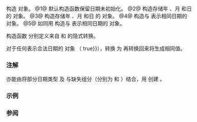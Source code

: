 {{cpp/chrono/year_month_day/title|year_month_day}}
{{cpp/chrono/year_month_day/navbar}}
{{dcl begin}}
{{dcl|since=c++20|num=1|1=
year_month_day() = default;
}}
{{dcl|since=c++20|num=2|
constexpr year_month_day( const std::chrono::year&amp; y,
                          const std::chrono::month&amp; m,
                          const std::chrono::day&amp; d ) noexcept;
}}
{{dcl|since=c++20|num=3|
constexpr year_month_day( const std::chrono::year_month_day_last&amp; ymdl ) noexcept;
}}
{{dcl|since=c++20|num=4|
constexpr year_month_day( const std::chrono::sys_days&amp; dp ) noexcept;
}}
{{dcl|since=c++20|num=5|
constexpr explicit year_month_day( const std::chrono::local_days&amp; dp ) noexcept;
}}
{{dcl end}}

构造 {{tt|year_month_day}} 对象。
@1@ 默认构造函数保留日期未初始化。
@2@ 构造存储年 {{c|y}}、月 {{c|m}} 和日 {{c|d}} 的 {{tt|year_month_day}} 对象。
@3@ 构造存储年 {{c|ymdl.year()}}、月 {{c|ymdl.month()}} 和日 {{c|ymdl.day()}} 的 {{tt|year_month_day}} 对象。
@4@ 构造与 {{c|dp}} 表示相同日期的 {{tt|year_month_day}} 对象。
@5@ 如同用 {{c|year_month_day(sys_days(dp.time_since_epoch()))}} 构造与 {{c|dp}} 表示相同日期的 {{tt|year_month_day}} 对象。

构造函数 {{v|3,4}} 分别定义来自 {{lc|std::chrono::year_month_day_last}} 和 {{lc|std::chrono::sys_days}} 的隐式转换。

对于任何表示合法日期的 {{tt|year_month_day}} 对象 {{tt|ymd}}（{{c|ymd.ok() {{==}} true}}），转换 {{tt|ymd}} 为 {{lc|std::chrono::sys_days|sys_days}} 再转换回来将生成相同值。

=== 注解 ===
亦能由将部分日期类型 {{lc|std::chrono::year_month}} 及 {{lc|std::chrono::month_day}} 与缺失组分（分别为 {{tt|day}} 和 {{tt|year}}）结合，用 {{tt|operator/}} 创建 {{tt|year_month_day}}。

===示例===
{{example|code=
#include &lt;chrono&gt;
#include &lt;iostream&gt;

int main()
{
    using namespace std::chrono;

    constexpr auto ymd2 = std::chrono::year_month_day(
        2020y, std::chrono::January, 31d // overload (2)
    );
    std::cout &lt;&lt; "ymd2: " &lt;&lt; ymd2 &lt;&lt; '\n';

    constexpr auto ymd3 = std::chrono::year_month_day(
        std::chrono::April / std::chrono::Monday[last] / 2023y // 重载 (3)
    );
    std::cout &lt;&lt; "ymd3: " &lt;&lt; ymd3 &lt;&lt; '\n';

    const auto now = std::chrono::system_clock::now();
    const auto ymd4 = std::chrono::year_month_day(
        std::chrono::floor&lt;std::chrono::days&gt;(now) // 重载 (4)
    );
    std::cout &lt;&lt; "ymd4: " &lt;&lt; ymd4 &lt;&lt; '\n';
}
|p=true
|output=
ymd2: 2020-01-31
ymd3: 2023-04-24
ymd4: 2023-08-30
}}

=== 参阅 ===
{{dsc begin}}
{{dsc inc|cpp/chrono/dsc operator/}}
{{dsc end}}

{{langlinks|en|es|ja|ru}}